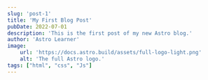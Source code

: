 ```yaml
---
slug: 'post-1'
title: 'My First Blog Post'
pubDate: 2022-07-01
description: 'This is the first post of my new Astro blog.'
author: 'Astro Learner'
image:
    url: 'https://docs.astro.build/assets/full-logo-light.png'
    alt: 'The full Astro logo.'
tags: ["html", "css", "Js"]
---
```



<Card
    href="https://docs.astro.build/"
    title="Documentation"
    body="Learn how Astro works and explore the official API docs."
/>

